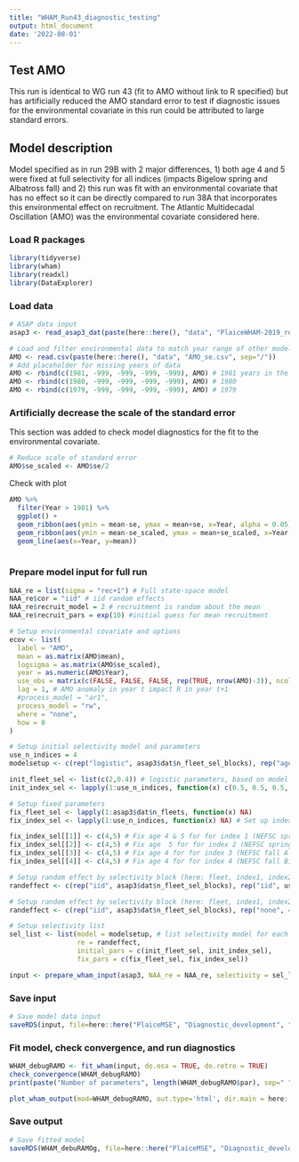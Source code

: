 ```yaml
---
title: "WHAM_Run43_diagnostic_testing"
output: html_document
date: '2022-08-01'
---
```

  
## Test AMO 
This run is identical to WG run 43 (fit to AMO without link to R specified) but has artificially reduced the AMO standard error to test if diagnostic issues for the environmental covariate in this run could be attributed to large standard errors. 
  
## Model description
Model specified as in run 29B with 2 major differences, 1) both age 4 and 5 were fixed at full selectivity for all indices (impacts Bigelow spring and Albatross fall) and 2) this run was fit with an environmental covariate that has no effect so it can be directly compared to run 38A that incorporates this environmental effect on recruitment. The Atlantic Multidecadal Oscillation (AMO) was the environmental covariate considered here.

### Load R packages
```r
library(tidyverse)
library(wham)
library(readxl)
library(DataExplorer)
```

### Load data
```r
# ASAP data input
asap3 <- read_asap3_dat(paste(here::here(), "data", "PlaiceWHAM-2019_revised_NEFSC-LW-WAA_splitNEFSC-BigUnit.DAT", sep="/"))

# Load and filter environmental data to match year range of other model data
AMO <- read.csv(paste(here::here(), "data", "AMO_se.csv", sep="/"))
# Add placeholder for missing years of data
AMO <- rbind(c(1981, -999, -999, -999, -999), AMO) # 1981 years in the wrong order will cause R to bomb
AMO <- rbind(c(1980, -999, -999, -999, -999), AMO) # 1980
AMO <- rbind(c(1979, -999, -999, -999, -999), AMO) # 1979
```

### Artificially decrease the scale of the standard error
This section was added to check model diagnostics for the fit to the environmental covariate.
```r
# Reduce scale of standard error
AMO$se_scaled <- AMO$se/2

```
Check with plot
```r
AMO %>%
  filter(Year > 1981) %>%
  ggplot() +
  geom_ribbon(aes(ymin = mean-se, ymax = mean+se, x=Year, alpha = 0.05)) + # Original SE
  geom_ribbon(aes(ymin = mean-se_scaled, ymax = mean+se_scaled, x=Year, alpha = 0.05)) + # Scaled SE
  geom_line(aes(x=Year, y=mean)) 
  
```

### Prepare model input for full run
```r
NAA_re = list(sigma = "rec+1") # Full state-space model
NAA_re$cor = "iid" # iid random effects
NAA_re$recruit_model = 2 # recruitment is random about the mean
NAA_re$recruit_pars = exp(10) #initial guess for mean recruitment

# Setup environmental covariate and options
ecov <- list(
  label = "AMO",
  mean = as.matrix(AMO$mean),
  logsigma = as.matrix(AMO$se_scaled),
  year = as.numeric(AMO$Year),
  use_obs = matrix(c(FALSE, FALSE, FALSE, rep(TRUE, nrow(AMO)-3)), ncol = 1, nrow=nrow(AMO)), # use all obs except the first 3 (no data 1979, 1980, and 1981 not full year of data in 1981) 
  lag = 1, # AMO anomaly in year t impact R in year t+1
  #process_model = "ar1",
  process_model = "rw",
  where = "none", 
  how = 0 
)

# Setup initial selectivity model and parameters
use_n_indices = 4
modelsetup <- c(rep("logistic", asap3$dat$n_fleet_sel_blocks), rep("age-specific", use_n_indices))

init_fleet_sel <- list(c(2,0.4)) # logistic parameters, based on model type
init_index_sel <- lapply(1:use_n_indices, function(x) c(0.5, 0.5, 0.5, 1, 1, 0.5, 0.5, 0.5, 0.5, 0.5, 0.5))

# Setup fixed parameters
fix_fleet_sel <- lapply(1:asap3$dat$n_fleets, function(x) NA) 
fix_index_sel <- lapply(1:use_n_indices, function(x) NA) # Set up index object

fix_index_sel[[1]] <- c(4,5) # Fix age 4 & 5 for for index 1 (NEFSC spring Albatross)
fix_index_sel[[2]] <- c(4,5) # Fix age  5 for for index 2 (NEFSC spring Bigelow)
fix_index_sel[[3]] <- c(4,5) # Fix age 4 for for index 3 (NEFSC fall Albatross)
fix_index_sel[[4]] <- c(4,5) # Fix age 4 for for index 4 (NEFSC fall Bigelow)

# Setup random effect by selectivity block (here: fleet, index1, index2)
randeffect <- c(rep("iid", asap3$dat$n_fleet_sel_blocks), rep("iid", use_n_indices))

# Setup random effect by selectivity block (here: fleet, index1, index2, index3, index4)
randeffect <- c(rep("iid", asap3$dat$n_fleet_sel_blocks), rep("none", 4)) # Don't include selectivity random effects for any surveys 

# Setup selectivity list
sel_list <- list(model = modelsetup, # list selectivity model for each fleet and index
                 re = randeffect,
                 initial_pars = c(init_fleet_sel, init_index_sel),
                 fix_pars = c(fix_fleet_sel, fix_index_sel))

input <- prepare_wham_input(asap3, NAA_re = NAA_re, selectivity = sel_list, ecov=ecov, model_name = "Debugging") 
```

### Save input
```r
# Save model data input
saveRDS(input, file=here::here("PlaiceMSE", "Diagnostic_development", "Debug_R-AMO", "input_debugRAMO.rds"))
```

### Fit model, check convergence, and run diagnostics
```r
WHAM_debugRAMO <- fit_wham(input, do.osa = TRUE, do.retro = TRUE) 
check_convergence(WHAM_debugRAMO)
print(paste("Number of parameters", length(WHAM_debugRAMO$par), sep=" "))

plot_wham_output(mod=WHAM_debugRAMO, out.type='html', dir.main = here::here("PlaiceMSE", "Diagnostic_development", "Debug_R-AMO"))
```

### Save output
```r
# Save fitted model
saveRDS(WHAM_debuRAMOg, file=here::here("PlaiceMSE", "Diagnostic_development", "Debug_R-AMO", "WHAM_debugAMO_model.rds"))
```

